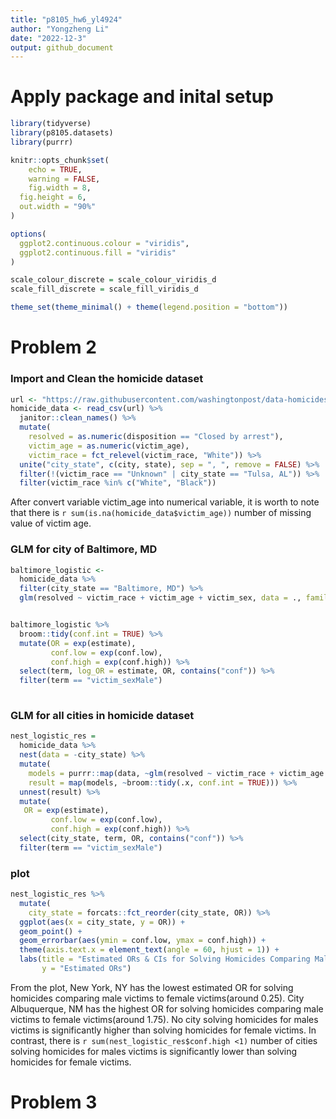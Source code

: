 ```yaml
---
title: "p8105_hw6_yl4924"
author: "Yongzheng Li"
date: "2022-12-3"
output: github_document
---
```


# Apply package and inital setup
```r
library(tidyverse)
library(p8105.datasets)
library(purrr)

knitr::opts_chunk$set(
	echo = TRUE,
	warning = FALSE,
	fig.width = 8, 
  fig.height = 6,
  out.width = "90%"
)

options(
  ggplot2.continuous.colour = "viridis",
  ggplot2.continuous.fill = "viridis"
)

scale_colour_discrete = scale_colour_viridis_d
scale_fill_discrete = scale_fill_viridis_d

theme_set(theme_minimal() + theme(legend.position = "bottom"))
```


# Problem 2

### Import and Clean the homicide dataset
```r
url <- "https://raw.githubusercontent.com/washingtonpost/data-homicides/master/homicide-data.csv"
homicide_data <- read_csv(url) %>% 
  janitor::clean_names() %>%
  mutate(
    resolved = as.numeric(disposition == "Closed by arrest"),
    victim_age = as.numeric(victim_age),
    victim_race = fct_relevel(victim_race, "White")) %>% 
  unite("city_state", c(city, state), sep = ", ", remove = FALSE) %>% 
  filter(!(victim_race == "Unknown" | city_state == "Tulsa, AL")) %>% 
  filter(victim_race %in% c("White", "Black"))
```

After convert variable victim_age into numerical variable, it is worth to note that there is `r sum(is.na(homicide_data$victim_age))` number of missing value of victim age.

### GLM for city of Baltimore, MD
```r
baltimore_logistic <- 
  homicide_data %>% 
  filter(city_state == "Baltimore, MD") %>% 
  glm(resolved ~ victim_race + victim_age + victim_sex, data = ., family = binomial())


baltimore_logistic %>% 
  broom::tidy(conf.int = TRUE) %>% 
  mutate(OR = exp(estimate),
         conf.low = exp(conf.low),
         conf.high = exp(conf.high)) %>%
  select(term, log_OR = estimate, OR, contains("conf")) %>% 
  filter(term == "victim_sexMale")
  
```

### GLM for all cities in homicide dataset
```r
nest_logistic_res =
  homicide_data %>% 
  nest(data = -city_state) %>% 
  mutate(
    models = purrr::map(data, ~glm(resolved ~ victim_race + victim_age + victim_sex, data = .x, family = binomial())),
    result = map(models, ~broom::tidy(.x, conf.int = TRUE))) %>% 
  unnest(result) %>% 
  mutate(
   OR = exp(estimate),
         conf.low = exp(conf.low),
         conf.high = exp(conf.high)) %>% 
  select(city_state, term, OR, contains("conf")) %>% 
  filter(term == "victim_sexMale") 
```


### plot
```r
nest_logistic_res %>% 
  mutate(
    city_state = forcats::fct_reorder(city_state, OR)) %>% 
  ggplot(aes(x = city_state, y = OR)) +
  geom_point() +
  geom_errorbar(aes(ymin = conf.low, ymax = conf.high)) +
  theme(axis.text.x = element_text(angle = 60, hjust = 1)) +
  labs(title = "Estimated ORs & CIs for Solving Homicides Comparing Male Victims to Female Victims",
       y = "Estimated ORs")

```

From the plot, New York, NY has the lowest estimated OR for solving homicides comparing male victims to female victims(around 0.25). City Albuquerque, NM has the highest OR for solving homicides comparing male victims to female victims(around 1.75). No city solving homicides for males victims is significantly higher than solving homicides for female victims. In contrast, there is `r sum(nest_logistic_res$conf.high <1)` number of cities solving homicides for males victims is significantly lower than solving homicides for female victims.


# Problem 3


